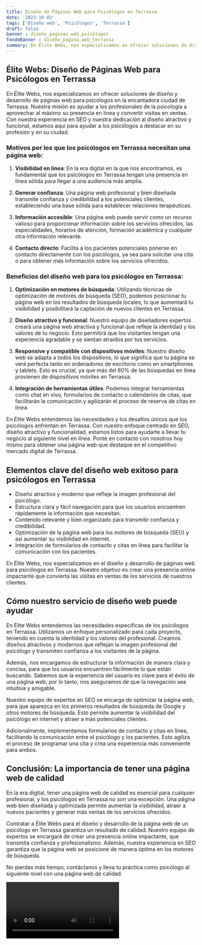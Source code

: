 ```yaml
---
title: Diseño de Páginas Web para Psicólogos en Terrassa
date: '2023-10-02'
tags: ['Diseño web', 'Psicólogos', 'Terrassa']
draft: false
banner : diseño_paginas_web_psicólogos
fondoBanner : diseño_pagina_web_terrassa
summary: En Élite Webs, nos especializamos en ofrecer soluciones de diseño y desarrollo de páginas web para psicólogos en la encantadora ciudad de Terrassa. Nuestra misión es ayudar a los profesionales de la psicología a aprovechar al máximo su presencia en línea y convertir visitas en ventas. Con nuestra experiencia en SEO y nuestra dedicación al diseño atractivo y funcional, estamos aquí para ayudar a los psicólogos a destacar en su profesión y en su ciudad.
---
```


## Élite Webs: Diseño de Páginas Web para Psicólogos en Terrassa

En Élite Webs, nos especializamos en ofrecer soluciones de diseño y desarrollo de páginas web para psicólogos en la encantadora ciudad de Terrassa. Nuestra misión es ayudar a los profesionales de la psicología a aprovechar al máximo su presencia en línea y convertir visitas en ventas. Con nuestra experiencia en SEO y nuestra dedicación al diseño atractivo y funcional, estamos aquí para ayudar a los psicólogos a destacar en su profesión y en su ciudad.

### Motivos por los que los psicólogos en Terrassa necesitan una página web:

1. **Visibilidad en línea**: En la era digital en la que nos encontramos, es fundamental que los psicólogos en Terrassa tengan una presencia en línea sólida para llegar a una audiencia más amplia.

2. **Generar confianza**: Una página web profesional y bien diseñada transmite confianza y credibilidad a los potenciales clientes, estableciendo una base sólida para establecer relaciones terapéuticas.

3. **Información accesible**: Una página web puede servir como un recurso valioso para proporcionar información sobre los servicios ofrecidos, las especialidades, horarios de atención, formación académica y cualquier otra información relevante.

4. **Contacto directo**: Facilita a los pacientes potenciales ponerse en contacto directamente con los psicólogos, ya sea para solicitar una cita o para obtener más información sobre los servicios ofrecidos.

### Beneficios del diseño web para los psicólogos en Terrassa:

1. **Optimización en motores de búsqueda**: Utilizando técnicas de optimización de motores de búsqueda (SEO), podemos posicionar tu página web en los resultados de búsqueda locales, lo que aumentará tu visibilidad y posibilitará la captación de nuevos clientes en Terrassa.

2. **Diseño atractivo y funcional**: Nuestro equipo de diseñadores expertos creará una página web atractiva y funcional que refleje la identidad y los valores de tu negocio. Esto permitirá que los visitantes tengan una experiencia agradable y se sientan atraídos por tus servicios.

3. **Responsive y compatible con dispositivos móviles**: Nuestro diseño web se adapta a todos los dispositivos, lo que significa que tu página se verá perfecta tanto en ordenadores de escritorio como en smartphones y tablets. Esto es crucial, ya que más del 60% de las búsquedas en línea provienen de dispositivos móviles en Terrassa.

4. **Integración de herramientas útiles**: Podemos integrar herramientas como chat en vivo, formularios de contacto o calendarios de citas, que facilitarán la comunicación y agilizarán el proceso de reserva de citas en línea.

En Élite Webs entendemos las necesidades y los desafíos únicos que los psicólogos enfrentan en Terrassa. Con nuestro enfoque centrado en SEO, diseño atractivo y funcionalidad, estamos listos para ayudarte a llevar tu negocio al siguiente nivel en línea. Ponte en contacto con nosotros hoy mismo para obtener una página web que destaque en el competitivo mercado digital de Terrassa.

<GifSeo />

<Cta />

## Elementos clave del diseño web exitoso para psicólogos en Terrassa

- Diseño atractivo y moderno que refleje la imagen profesional del psicólogo.
- Estructura clara y fácil navegación para que los usuarios encuentren rápidamente la información que necesitan.
- Contenido relevante y bien organizado para transmitir confianza y credibilidad.
- Optimización de la página web para los motores de búsqueda (SEO) y así aumentar su visibilidad en internet.
- Integración de formularios de contacto y citas en línea para facilitar la comunicación con los pacientes.

En Élite Webs, nos especializamos en el diseño y desarrollo de páginas web para psicólogos en Terrassa. Nuestro objetivo es crear una presencia online impactante que convierta las visitas en ventas de los servicios de nuestros clientes. 

## Cómo nuestro servicio de diseño web puede ayudar

En Élite Webs entendemos las necesidades específicas de los psicólogos en Terrassa. Utilizamos un enfoque personalizado para cada proyecto, teniendo en cuenta la identidad y los valores del profesional. Creamos diseños atractivos y modernos que reflejan la imagen profesional del psicólogo y transmiten confianza a los visitantes de la página.

Además, nos encargamos de estructurar la información de manera clara y concisa, para que los usuarios encuentren fácilmente lo que están buscando. Sabemos que la experiencia del usuario es clave para el éxito de una página web, por lo tanto, nos aseguramos de que la navegación sea intuitiva y amigable.

Nuestro equipo de expertos en SEO se encarga de optimizar la página web, para que aparezca en los primeros resultados de búsqueda de Google y otros motores de búsqueda. Esto permite aumentar la visibilidad del psicólogo en internet y atraer a más potenciales clientes.

Adicionalmente, implementamos formularios de contacto y citas en línea, facilitando la comunicación entre el psicólogo y los pacientes. Esto agiliza el proceso de programar una cita y crea una experiencia más conveniente para ambos.

## Conclusión: La importancia de tener una página web de calidad

En la era digital, tener una página web de calidad es esencial para cualquier profesional, y los psicólogos en Terrassa no son una excepción. Una página web bien diseñada y optimizada permite aumentar la visibilidad, atraer a nuevos pacientes y generar más ventas de los servicios ofrecidos.

Contratar a Élite Webs para el diseño y desarrollo de la página web de un psicólogo en Terrassa garantiza un resultado de calidad. Nuestro equipo de expertos se encargará de crear una presencia online impactante, que transmita confianza y profesionalismo. Además, nuestra experiencia en SEO garantiza que la página web se posicione de manera óptima en los motores de búsqueda.

No pierdas más tiempo, contáctanos y lleva tu práctica como psicólogo al siguiente nivel con una página web de calidad.

<Video />

<CtaBot job='Psicólogos' city='Terrassa'/>

<Gmaps query='Terrassa+españa+maps' />
